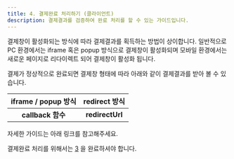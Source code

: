 ```yaml
---
title: 4. 결제완료 처리하기 (클라이언트)
description: 결제결과를 검증하여 완료 처리를 할 수 있는 가이드입니다.
---
```


결제창이 활성화되는 방식에 따라 결제결과를 획득하는 방법이 상이합니다. 일반적으로 PC 환경에서는 iframe 혹은 popup 방식으로 결제창이 활성화되며 모바일 환경에서는 새로운 페이지로 리다이렉트 되어 결제창이 활성화 됩니다.

결제가 정상적으로 완료되면 결제창 형태에 따라 아래와 같이 결제결과를 받아 볼 수 있습니다.

| iframe / popup 방식 |  redirect 방식  |
| :---------------: | :-------------: |
| **callback 함수** | **redirectUrl** |

자세한 가이드는 아래 링크를 참고해주세요.

결제완료 처리를 위해서는 [3](../3 "mention") 을 완료하셔야 합니다.

